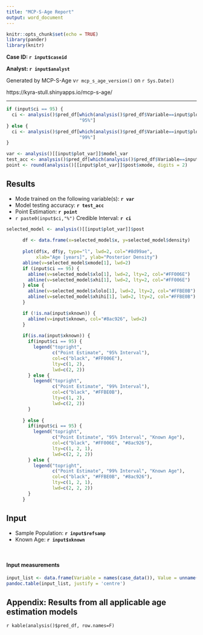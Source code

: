 ```yaml
---
title: "MCP-S-Age Report"
output: word_document
---
```


```r
knitr::opts_chunk$set(echo = TRUE)
library(pander)
library(knitr)
```

**Case ID: `r input$caseid`**

**Analyst: `r input$analyst`**

Generated by MCP-S-Age v`r mcp_s_age_version()` on `r Sys.Date()`

https://kyra-stull.shinyapps.io/mcp-s-age/


----

```r
if (input$ci == 95) {
  ci <- analysis()$pred_df[which(analysis()$pred_df$Variable==input$plot_var),
                           "95%"]
} else {
  ci <- analysis()$pred_df[which(analysis()$pred_df$Variable==input$plot_var),
                           "99%"]
}

var <- analysis()[[input$plot_var]]$model_var
test_acc <- analysis()$pred_df[which(analysis()$pred_df$Variable==input$plot_var),"Test Accuracy"]
point <- round(analysis()[[input$plot_var]]$post$xmode, digits = 2)
```


## Results

- Mode trained on the following variable(s): **`r var`**
- Model testing accuracy: **`r test_acc`**
- Point Estimation: **`r point`** 
- `r paste0(input$ci,"%")` Credible Interval: **`r ci`**


```r
selected_model <- analysis()[[input$plot_var]]$post
      
      df <- data.frame(x=selected_model$x, y=selected_model$density)
      
      plot(df$x, df$y, type="l", lwd=2, col="#8d99ae",
           xlab="Age [years]", ylab="Posterior Density")
      abline(v=selected_model$xmode[1], lwd=2)
      if (input$ci == 95) {
        abline(v=selected_model$xlo[1], lwd=2, lty=2, col="#FF006E")
        abline(v=selected_model$xhi[1], lwd=2, lty=2, col="#FF006E")
      } else {
        abline(v=selected_model$xlolo[1], lwd=2, lty=2, col="#FFBE0B")
        abline(v=selected_model$xhihi[1], lwd=2, lty=2, col="#FFBE0B")
      }

      if (!is.na(input$xknown)) {
        abline(v=input$xknown, col="#8ac926", lwd=2)
      }
      
      if(is.na(input$xknown)) {
        if(input$ci == 95) {
          legend("topright",
                 c("Point Estimate", "95% Interval"),
                 col=c("black", "#FF006E"),
                 lty=c(1, 2),
                 lwd=c(2, 2))
        } else {
          legend("topright",
                 c("Point Estimate", "99% Interval"),
                 col=c("black", "#FFBE0B"),
                 lty=c(1, 2),
                 lwd=c(2, 2))
        }
        
      } else {
        if(input$ci == 95) {
          legend("topright",
                 c("Point Estimate", "95% Interval", "Known Age"),
                 col=c("black", "#FF006E", "#8ac926"),
                 lty=c(1, 2, 1),
                 lwd=c(2, 2, 2))
        } else {
          legend("topright",
                 c("Point Estimate", "99% Interval", "Known Age"),
                 col=c("black", "#FFBE0B", "#8ac926"),
                 lty=c(1, 2, 1),
                 lwd=c(2, 2, 2))
        }
      }
```


## Input

- Sample Population: **`r input$refsamp`**
- Known Age: **`r input$xknown`**
<!-- - Sample Sex: **`r input$sexsamp`** -->
<!-- - Age Prior: **`r input$ageprior`** -->

<br>

#### Input measurements

```r
input_list <- data.frame(Variable = names(case_data()), Value = unname(unlist(case_data()[1,])))
pandoc.table(input_list, justify = 'centre')
```

\newpage

## Appendix: Results from all applicable age estimation models

`r kable(analysis()$pred_df, row.names=F)`
